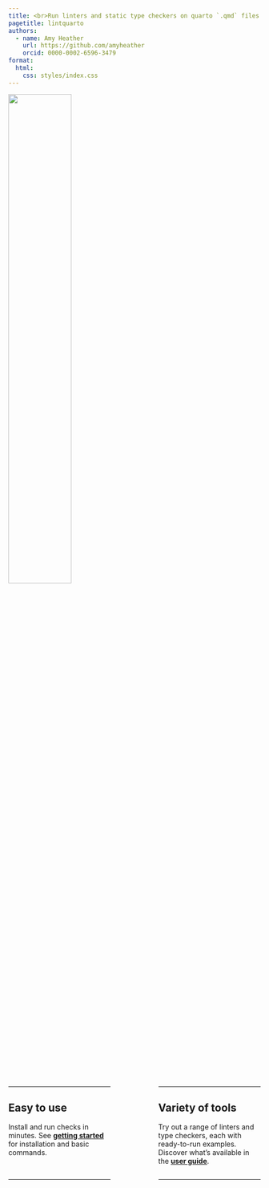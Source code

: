```yaml
---
title: <br>Run linters and static type checkers on quarto `.qmd` files
pagetitle: lintquarto
authors:
  - name: Amy Heather
    url: https://github.com/amyheather
    orcid: 0000-0002-6596-3479
format: 
  html:
    css: styles/index.css
---
```


![](images/linting.png){width=50% fig-align="center"}

:::: {.columns}
::: {.column width='40%'}
---

## Easy to use

Install and run checks in minutes. See [**getting started**](pages/get_started.qmd) for installation and basic commands.
:::
::: {.column width='10%'}
:::
::: {.column width='40%'}
---

## Variety of tools

Try out a range of linters and type checkers, each with ready-to-run examples. Discover what's available in the [**user guide**](pages/api/index.qmd).
:::
::::

:::: {.columns}
::: {.column width='40%'}
---
:::
::: {.column width='10%'}
:::
::: {.column width='40%'}
---
:::
::::